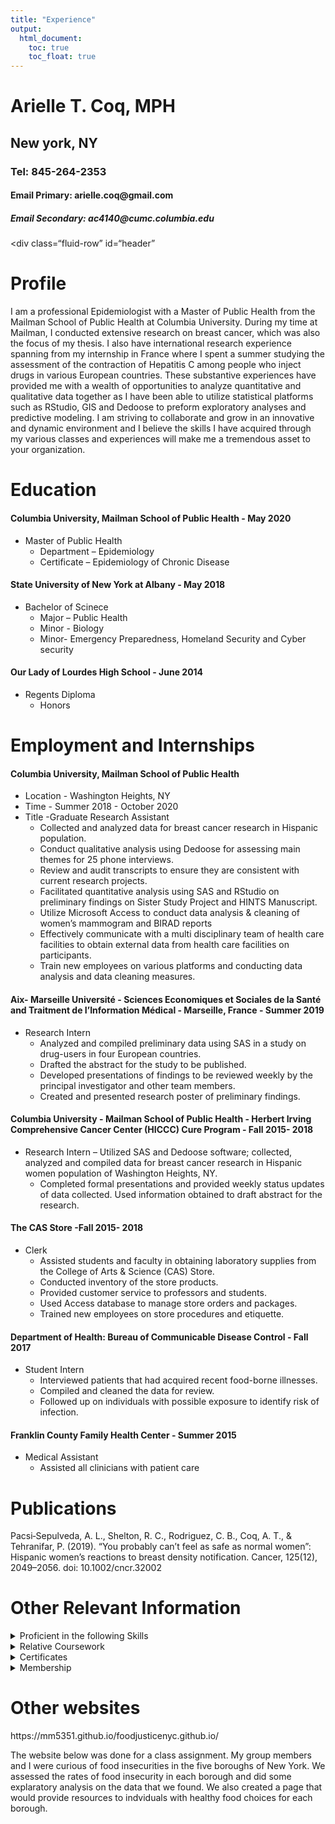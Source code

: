 ```yaml
---
title: "Experience"
output: 
  html_document:
    toc: true
    toc_float: true
---
```

<h1>Arielle T. Coq, MPH</h1> 
<h2>New york, NY</h2> 
<h3>Tel: 845-264-2353</h3> 
<h4>Email Primary: arielle.coq@gmail.com </h4> 
<h5>Email Secondary: ac4140@cumc.columbia.edu</h5> 

<div class="fluid-row" id="header"

</div>
<div id="Profile" class="section level1">
<h1>Profile</h1>

I am a professional Epidemiologist with a Master of Public Health from the Mailman School of Public Health at Columbia University. During my time at Mailman, I conducted extensive research on breast cancer, which was also the focus of my thesis. I also have international research experience spanning from my internship in France where I spent a summer studying the assessment of the contraction of Hepatitis C among people who inject drugs in various European countries. These substantive experiences have provided me with a wealth of opportunities to analyze quantitative and qualitative data together as I have been able to utilize statistical platforms such as RStudio, GIS and Dedoose to preform exploratory analyses and predictive modeling. I am striving to collaborate and grow in an innovative and dynamic environment and I believe the skills I have acquired through my various classes and experiences will make me a tremendous asset to your organization. 

</center> 

<h1>Education</h1>
#### Columbia University, Mailman School of Public Health                - May 2020
 * Master of Public Health
    - Department – Epidemiology 
    - Certificate – Epidemiology of Chronic Disease 
        
#### State University of New York at Albany                              - May 2018
 * Bachelor of Scinece
    - Major – Public Health     
    - Minor - Biology   
    - Minor- Emergency Preparedness, Homeland Security and Cyber security	
        
#### Our Lady of Lourdes High School                                    - June 2014
  * Regents Diploma
    - Honors	                            
    
</center> 

<h1>Employment and Internships</h1>    

#### Columbia University, Mailman School of Public Health  
 * Location - Washington Heights, NY
 * Time - Summer 2018 - October 2020
 * Title -Graduate Research Assistant 
      -	Collected and analyzed data for breast cancer research in Hispanic population.
      -	Conduct qualitative analysis using Dedoose for assessing main themes for 25 phone interviews. 
      -	Review and audit transcripts to ensure they are consistent with current research projects.
      -	Facilitated quantitative analysis using SAS and RStudio on preliminary findings on Sister Study Project and HINTS Manuscript. 
      -	Utilize Microsoft Access to conduct data analysis & cleaning of women’s mammogram and BIRAD reports 
      -	Effectively communicate with a multi disciplinary team of health care facilities to obtain external data from health care facilities on participants.
      -	Train new employees on various platforms and conducting data analysis and data cleaning measures. 
      
#### Aix- Marseille Université - Sciences Economiques et Sociales de la Santé and Traitment de I’Information  Médical	- Marseille, France	 - Summer  2019
* Research Intern
    -	Analyzed and compiled preliminary data using SAS in a study on drug-users in four European countries. 
    -	Drafted the abstract for the study to be published. 
    -	Developed presentations of findings to be reviewed weekly by the principal investigator and other team members. 
    -	Created and presented research poster of preliminary findings.

#### Columbia University - Mailman School of Public Health - Herbert Irving Comprehensive Cancer Center (HICCC) Cure Program  - Fall 2015- 2018  
* Research Intern
    – Utilized SAS and Dedoose software; collected, analyzed and compiled data for breast cancer research in Hispanic women population of Washington Heights, NY. 
    -	Completed formal presentations and provided weekly status updates of data collected. Used information obtained to draft abstract for the research.

#### The CAS Store    							                       -Fall 2015- 2018  
* Clerk 
    -	Assisted students and faculty in obtaining laboratory supplies from the College of Arts & Science (CAS) Store. 
    -	Conducted inventory of the store products.
    -	Provided customer service to professors and students.
    -	Used Access database to manage store orders and packages.
    -	Trained new employees on store procedures and etiquette.
    
#### Department of Health: Bureau of Communicable Disease Control         - Fall 2017
* Student Intern 
    - Interviewed patients that had acquired recent food-borne illnesses. 
    -	Compiled and cleaned the data for review. 
    -	Followed up on individuals with possible exposure to identify risk of infection.

#### Franklin County Family Health Center 				                    - Summer 2015
* Medical Assistant 
    - Assisted all clinicians with patient care 

</center> 

<h1>Publications</h1> 

Pacsi‐Sepulveda, A. L., Shelton, R. C., Rodriguez, C. B., Coq, A. T., & Tehranifar, P. (2019). “You probably can’t feel as safe as normal women”: Hispanic women’s reactions to breast density notification. Cancer, 125(12), 2049–2056. doi: 10.1002/cncr.32002


</center> 

<h1>Other Relevant Information</h1>

<details>
<summary> Proficient in the following Skills</summary>
<li>SAS</li>
<li>R Studio</li>
<li>GIS</li>
<li>Dedoose</li>
<li>Microsoft Office</li></li>
<ul>Word</li></ul></ul>
<ul>PowerPoint</li></ul></ul>
<ul>Excel</li></ul>
<ul>Access</li></ul>
<ul>Outlook</li></ul>
</details>

<details>
<summary>Relative Coursework</summary>
<li>Columbia CORE</li>
<li>SAS Course</li></ul>
<li>Epidemiology II & III</li></ul>
<li>Epidemiology in Chronic Disease</li></ul>
<li>Machine Learning in Epidemiology</li></ul>
<li>Data Science</li></ul>
<li>GIS</li></ul>
<li>Biology I & II</li></ul>
<li>Introduction to Public Policy</li></ul>
<li>Chemistry I & II</li></ul>
</details>

<details>
<summary>Certificates</summary>
<li>CITI- TC0087 “Human Subject Protection Training”</li>
<li>HIPPA- TC0019: “Health Insurance Portability Accountability Act Research Training Course”</li>
</details>

<details>
<summary>Membership</summary>
<li>Vice President of Columbia Women Leaders</li>
<li>Member of the National Society of Leadership and Success</li>
</details>

</center> 

<h1>Other websites</h1> 

https://mm5351.github.io/foodjusticenyc.github.io/

The website below was done for a class assignment. My group members and I were curious of food insecurities in the five boroughs of New York. We assessed the rates of food insecurity in each borough and did some explaratory analysis on the data that we found. We also created a page that would provide resources to indviduals with healthy food choices for each borough. 

